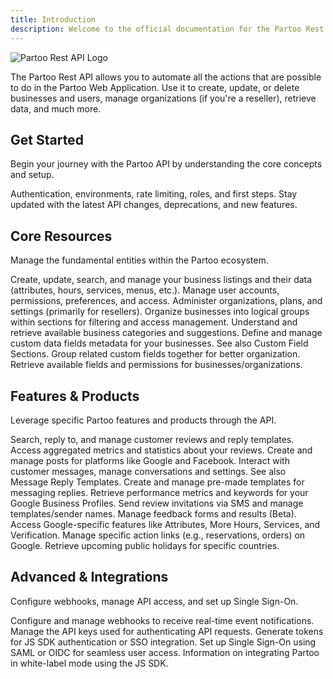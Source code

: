 ```yaml
---
title: Introduction
description: Welcome to the official documentation for the Partoo Rest API v2. Automate actions, manage resources, and integrate with Partoo.
---
```


![Partoo Rest API Logo](https://partoo-client-images.s3.amazonaws.com/logo-partoo-restapi-white.png)

The Partoo Rest API allows you to automate all the actions that are possible to do in the Partoo Web Application. Use it to create, update, or delete businesses and users, manage organizations (if you're a reseller), retrieve data, and much more.

## Get Started

Begin your journey with the Partoo API by understanding the core concepts and setup.

<CardGroup cols={2}>
  <Card
    title="Getting Started"
    icon="book-open"
    href="#tag/Getting-started"
  >
    Authentication, environments, rate limiting, roles, and first steps.
  </Card>
  <Card
    title="Change Log"
    icon="clipboard-list"
    href="#tag/Change-Log"
  >
    Stay updated with the latest API changes, deprecations, and new features.
  </Card>
</CardGroup>

## Core Resources

Manage the fundamental entities within the Partoo ecosystem.

<CardGroup cols={3}>
  <Card
    title="Businesses"
    icon="store"
    href="#tag/Businesses"
  >
    Create, update, search, and manage your business listings and their data (attributes, hours, services, menus, etc.).
  </Card>
  <Card
    title="Users"
    icon="users"
    href="#tag/Users"
  >
    Manage user accounts, permissions, preferences, and access.
  </Card>
  <Card
    title="Organizations"
    icon="building"
    href="#tag/Organizations"
  >
    Administer organizations, plans, and settings (primarily for resellers).
  </Card>
  <Card
    title="Groups and Sections"
    icon="object-group"
    href="#tag/Groups-and-Sections"
  >
    Organize businesses into logical groups within sections for filtering and access management.
  </Card>
   <Card
    title="Categories"
    icon="tags"
    href="#tag/Categories"
  >
    Understand and retrieve available business categories and suggestions.
  </Card>
   <Card
    title="Custom Fields"
    icon="sliders"
    href="#tag/Custom-Fields"
  >
    Define and manage custom data fields metadata for your businesses. See also Custom Field Sections.
  </Card>
  <Card
    title="Custom Field Sections"
    icon="folder-tree"
    href="#tag/Custom-Fields-Section"
  >
    Group related custom fields together for better organization.
  </Card>
   <Card
    title="Business Fields"
    icon="table-list"
    href="#tag/Business-Fields"
  >
    Retrieve available fields and permissions for businesses/organizations.
  </Card>
</CardGroup>

## Features & Products

Leverage specific Partoo features and products through the API.

<CardGroup cols={3}>
  <Card
    title="Reviews"
    icon="star"
    href="#tag/Reviews"
  >
    Search, reply to, and manage customer reviews and reply templates.
  </Card>
   <Card
    title="Review Analytics"
    icon="chart-line"
    href="#tag/Review-analytics"
  >
    Access aggregated metrics and statistics about your reviews.
  </Card>
  <Card
    title="Posts"
    icon="signs-post"
    href="#tag/Posts"
  >
    Create and manage posts for platforms like Google and Facebook.
  </Card>
  <Card
    title="Messages"
    icon="comments"
    href="#tag/Messages"
  >
    Interact with customer messages, manage conversations and settings. See also Message Reply Templates.
  </Card>
  <Card
    title="Message Reply Templates"
    icon="comment-lines"
    href="#tag/Message-Reply-Templates"
  >
    Create and manage pre-made templates for messaging replies.
  </Card>
   <Card
    title="Presence Analytics"
    icon="magnifying-glass-chart"
    href="#tag/Presence-analytics"
  >
    Retrieve performance metrics and keywords for your Google Business Profiles.
  </Card>
  <Card
    title="Review Booster"
    icon="rocket"
    href="#tag/Review-Booster"
  >
    Send review invitations via SMS and manage templates/sender names.
  </Card>
   <Card
    title="Feedback Management"
    icon="comment-dots"
    href="#tag/Feedback-Management"
  >
    Manage feedback forms and results (Beta).
  </Card>
   <Card
    title="Google Specifics"
    icon="google"
    iconType="brands"
    href="#tag/Google"
  >
    Access Google-specific features like Attributes, More Hours, Services, and Verification.
  </Card>
   <Card
    title="Place Action Links"
    icon="link"
    href="#tag/Place-Action-Links"
  >
    Manage specific action links (e.g., reservations, orders) on Google.
  </Card>
  <Card
    title="Holidays"
    icon="calendar-days"
    href="#tag/Holidays"
  >
    Retrieve upcoming public holidays for specific countries.
  </Card>
</CardGroup>

## Advanced & Integrations

Configure webhooks, manage API access, and set up Single Sign-On.

<CardGroup cols={3}>
  <Card
    title="Webhooks"
    icon="satellite-dish"
    href="#tag/Webhooks"
  >
    Configure and manage webhooks to receive real-time event notifications.
  </Card>
  <Card
    title="API Keys"
    icon="key"
    href="#tag/ApiKeys"
  >
    Manage the API keys used for authenticating API requests.
  </Card>
  <Card
    title="Connection Tokens"
    icon="ticket"
    href="#tag/Connection-Tokens"
  >
    Generate tokens for JS SDK authentication or SSO integration.
  </Card>
   <Card
    title="SSO"
    icon="right-to-bracket"
    href="#tag/SSO"
  >
    Set up Single Sign-On using SAML or OIDC for seamless user access.
  </Card>
   <Card
    title="JS SDK"
    icon="js"
    iconType="brands"
    href="#tag/JS-SDK"
  >
    Information on integrating Partoo in white-label mode using the JS SDK.
  </Card>
</CardGroup>